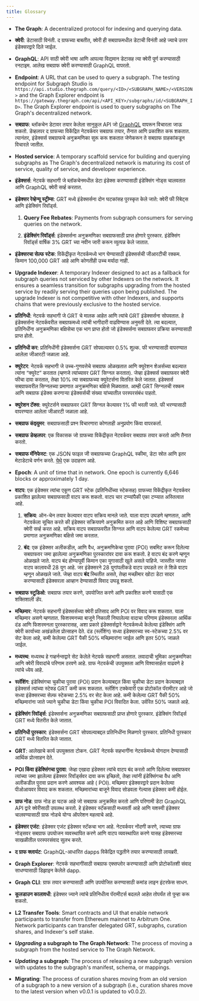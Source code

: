 ```yaml
---
title: Glossary
---
```


- **The Graph**: A decentralized protocol for indexing and querying data.

- **क्वेरी**: डेटासाठी विनंती. द ग्राफच्या बाबतीत, क्वेरी ही सबग्राफमधील डेटाची विनंती आहे ज्याचे उत्तर इंडेक्सरद्वारे दिले जाईल.

- **GraphQL**: API साठी क्वेरी भाषा आणि आपल्या विद्यमान डेटासह त्या क्वेरी पूर्ण करण्यासाठी रनटाइम. आलेख सबग्राफ क्वेरी करण्यासाठी GraphQL वापरतो.

- **Endpoint**: A URL that can be used to query a subgraph. The testing endpoint for Subgraph Studio is `https://api.studio.thegraph.com/query/<ID>/<SUBGRAPH_NAME>/<VERSION>` and the Graph Explorer endpoint is `https://gateway.thegraph.com/api/<API_KEY>/subgraphs/id/<SUBGRAPH_ID>`. The Graph Explorer endpoint is used to query subgraphs on The Graph's decentralized network.

- **सबग्राफ**: ब्लॉकचेन डेटावर तयार केलेला सानुकूल API जो [GraphQL](https://graphql.org/) वापरून विचारला जाऊ शकतो. डेव्हलपर द ग्राफच्या विकेंद्रित नेटवर्कवर सबग्राफ तयार, तैनात आणि प्रकाशित करू शकतात. त्यानंतर, इंडेक्सर्स सबग्राफचे अनुक्रमणिका सुरू करू शकतात जेणेकरून ते सबग्राफ ग्राहकांकडून विचारले जातील.

- **Hosted service**: A temporary scaffold service for building and querying subgraphs as The Graph's decentralized network is maturing its cost of service, quality of service, and developer experience.

- **इंडेक्सर्स**: नेटवर्क सहभागी जे ब्लॉकचेनमधील डेटा इंडेक्स करण्यासाठी इंडेक्सिंग नोड्स चालवतात आणि GraphQL क्वेरी सर्व्ह करतात.

- **इंडेक्सर रेव्हेन्यू स्ट्रीम्स**: GRT मध्ये इंडेक्सर्सना दोन घटकांसह पुरस्कृत केले जाते: क्वेरी फी रिबेट्स आणि इंडेक्सिंग रिवॉर्ड्स.

  1. **Query Fee Rebates**: Payments from subgraph consumers for serving queries on the network.

  2. **इंडेक्सिंग रिवॉर्ड्स**: इंडेक्सर्सना अनुक्रमणिका सबग्राफसाठी प्राप्त होणारे पुरस्कार. इंडेक्सिंग रिवॉर्ड्स वार्षिक 3% GRT च्या नवीन जारी करून व्युत्पन्न केले जातात.

- **इंडेक्सरचा सेल्फ स्टेक**: विकेंद्रीकृत नेटवर्कमध्ये भाग घेण्यासाठी इंडेक्सर्सची जीआरटीची रक्कम. किमान 100,000 GRT आहे आणि कोणतीही उच्च मर्यादा नाही.

- **Upgrade Indexer**: A temporary Indexer designed to act as a fallback for subgraph queries not serviced by other Indexers on the network. It ensures a seamless transition for subgraphs upgrading from the hosted service by readily serving their queries upon being published. The upgrade Indexer is not competitive with other Indexers, and supports chains that were previously exclusive to the hosted service.

- **प्रतिनिधी**: नेटवर्क सहभागी जे GRT चे मालक आहेत आणि त्यांचे GRT इंडेक्सर्सना सोपवतात. हे इंडेक्सर्सना नेटवर्कवरील सबग्राफमध्ये त्यांची भागीदारी वाढविण्यास अनुमती देते. त्या बदल्यात, प्रतिनिधींना अनुक्रमणिका बक्षिसेचा एक भाग प्राप्त होतो जो इंडेक्सर्सना सबग्राफवर प्रक्रिया करण्यासाठी प्राप्त होतो.

- **प्रतिनिधी कर**: प्रतिनिधींनी इंडेक्सर्सना GRT सोपवल्यावर 0.5% शुल्क. फी भरण्यासाठी वापरण्यात आलेला जीआरटी जळाला आहे.

- **क्युरेटर**: नेटवर्क सहभागी जे उच्च-गुणवत्तेचे सबग्राफ ओळखतात आणि क्युरेशन शेअर्सच्या बदल्यात त्यांना “क्युरेट” करतात (म्हणजे त्यांच्यावर GRT सिग्नल करतात). जेव्हा इंडेक्सर्स सबग्राफवर क्वेरी फीचा दावा करतात, तेव्हा 10% त्या सबग्राफच्या क्युरेटर्सना वितरित केले जातात. इंडेक्सर्स सबग्राफवरील सिग्नलच्या प्रमाणात अनुक्रमणिका बक्षिसे मिळवतात. आम्ही GRT सिग्नलची रक्कम आणि सबग्राफ इंडेक्स करणार्‍या इंडेक्सर्सची संख्या यांच्यातील परस्परसंबंध पाहतो.

- **क्युरेशन टॅक्स**: क्युरेटर्सने सबग्राफवर GRT सिग्नल केल्यावर 1% फी भरली जाते. फी भरण्यासाठी वापरण्यात आलेला जीआरटी जळाला आहे.

- **सबग्राफ कंझ्युमर**: सबग्राफसाठी प्रश्न विचारणारा कोणताही अनुप्रयोग किंवा वापरकर्ता.

- **सबग्राफ डेव्हलपर**: एक विकासक जो ग्राफच्या विकेंद्रीकृत नेटवर्कवर सबग्राफ तयार करतो आणि तैनात करतो.

- **सबग्राफ मॅनिफेस्ट**: एक JSON फाइल जी सबग्राफच्या GraphQL स्कीमा, डेटा स्रोत आणि इतर मेटाडेटाचे वर्णन करते. [येथे](https://ipfs.io/ipfs/QmVQdzeGdPUiLiACeqXRpKAYpyj8Z1yfWLMUq7A7WundUf) एक उदाहरण आहे.

- **Epoch**: A unit of time that in network. One epoch is currently 6,646 blocks or approximately 1 day.

- **वाटप**: एक इंडेक्सर त्यांचा एकूण GRT स्टेक (प्रतिनिधींच्या स्टेकसह) ग्राफच्या विकेंद्रीकृत नेटवर्कवर प्रकाशित झालेल्या सबग्राफसाठी वाटप करू शकतो. वाटप चार टप्प्यांपैकी एका टप्प्यात अस्तित्वात आहे.

  1. **सक्रिय**: ऑन-चेन तयार केल्यावर वाटप सक्रिय मानले जाते. याला वाटप उघडणे म्हणतात, आणि नेटवर्कला सूचित करते की इंडेक्सर सक्रियपणे अनुक्रमित करत आहे आणि विशिष्ट सबग्राफसाठी क्वेरी सर्व्ह करत आहे. सक्रिय वाटप सबग्राफवरील सिग्नल आणि वाटप केलेल्या GRT रकमेच्या प्रमाणात अनुक्रमणिका बक्षिसे जमा करतात.

  2. **बंद**: एक इंडेक्सर अलीकडील, आणि वैध, अनुक्रमणिकेचा पुरावा (POI) सबमिट करून दिलेल्या सबग्राफवर जमा झालेल्या अनुक्रमणिका पुरस्कारांवर दावा करू शकतो. हे वाटप बंद करणे म्हणून ओळखले जाते. वाटप बंद होण्यापूर्वी किमान एका युगासाठी खुले असले पाहिजे. जास्तीत जास्त वाटप कालावधी 28 युग आहे. जर इंडेक्सरने 28 युगांपलीकडे वाटप उघडले तर ते शिळे वाटप म्हणून ओळखले जाते. जेव्हा वाटप **बंद** स्थितीत असते, तेव्हा मच्छीमार खोटा डेटा सादर करण्यासाठी इंडेक्सरला आव्हान देण्यासाठी विवाद उघडू शकतो.

- **सबग्राफ स्टुडिओ**: सबग्राफ तयार करणे, उपयोजित करणे आणि प्रकाशित करणे यासाठी एक शक्तिशाली डॅप.

- **मच्छिमार**: नेटवर्क सहभागी इंडेक्सर्सच्या क्वेरी प्रतिसाद आणि POI वर विवाद करू शकतात. याला मच्छिमार असणे म्हणतात. फिशरमनच्या बाजूने निकाली निघालेल्या वादाचा परिणाम इंडेक्सरला आर्थिक दंड आणि फिशरमनला पुरस्कारासह, अशा प्रकारे इंडेक्सर्सद्वारे नेटवर्कमध्ये केलेल्या इंडेक्सिंग आणि क्वेरी कार्याच्या अखंडतेला प्रोत्साहन देते. दंड (स्लॅशिंग) सध्या इंडेक्सरच्या स्व-स्टेकच्या 2.5% वर सेट केला आहे, कमी केलेल्या GRT पैकी 50% मच्छिमारांना जाईल आणि इतर 50% जाळले जाईल.

- **मध्यस्थ**: मध्यस्थ हे गव्हर्नन्सद्वारे सेट केलेले नेटवर्क सहभागी असतात. लवादाची भूमिका अनुक्रमणिका आणि क्वेरी विवादांचे परिणाम ठरवणे आहे. ग्राफ नेटवर्कची उपयुक्तता आणि विश्वासार्हता वाढवणे हे त्यांचे ध्येय आहे.

- **स्लॅशिंग**: इंडेक्सिंगचा चुकीचा पुरावा (POI) प्रदान केल्याबद्दल किंवा चुकीचा डेटा प्रदान केल्याबद्दल इंडेक्सर्स त्यांच्या स्टेक्ड GRT कमी करू शकतात. स्लॅशिंग टक्केवारी एक प्रोटोकॉल पॅरामीटर आहे जो सध्या इंडेक्सरच्या सेल्फ स्टेकच्या 2.5% वर सेट केला आहे. कमी केलेल्या GRT पैकी 50% मच्छिमारांना जाते ज्याने चुकीचा डेटा किंवा चुकीचा POI विवादित केला. उर्वरित 50% जळाले आहे.

- **इंडेक्सिंग रिवॉर्ड्स**: इंडेक्सर्सना अनुक्रमणिका सबग्राफसाठी प्राप्त होणारे पुरस्कार. इंडेक्सिंग रिवॉर्ड्स GRT मध्ये वितरीत केले जातात.

- **प्रतिनिधी पुरस्कार**: इंडेक्सर्सना GRT सोपवल्याबद्दल प्रतिनिधींना मिळणारे पुरस्कार. प्रतिनिधी पुरस्कार GRT मध्ये वितरित केले जातात.

- **GRT**: आलेखाचे कार्य उपयुक्तता टोकन. GRT नेटवर्क सहभागींना नेटवर्कमध्ये योगदान देण्यासाठी आर्थिक प्रोत्साहन देते.

- **POI किंवा इंडेक्सिंगचा पुरावा**: जेव्हा एखादा इंडेक्सर त्यांचे वाटप बंद करतो आणि दिलेल्या सबग्राफवर त्यांच्या जमा झालेल्या इंडेक्सर रिवॉर्ड्सवर दावा करू इच्छितो, तेव्हा त्यांनी इंडेक्सिंगचा वैध आणि अलीकडील पुरावा प्रदान करणे आवश्यक आहे ( POI). मच्छिमार इंडेक्सरद्वारे प्रदान केलेल्या पीओआयवर विवाद करू शकतात. मच्छिमारांच्या बाजूने विवाद सोडवला गेल्यास इंडेक्सर कमी होईल.

- **ग्राफ नोड**: ग्राफ नोड हा घटक आहे जो सबग्राफ अनुक्रमित करतो आणि परिणामी डेटा GraphQL API द्वारे क्वेरीसाठी उपलब्ध करतो. हे इंडेक्सर स्टॅकसाठी मध्यवर्ती आहे आणि यशस्वी इंडेक्सर चालवण्यासाठी ग्राफ नोडचे योग्य ऑपरेशन महत्वाचे आहे.

- **इंडेक्सर एजंट**: इंडेक्सर एजंट इंडेक्सर स्टॅकचा भाग आहे. नेटवर्कवर नोंदणी करणे, त्याच्या ग्राफ नोड्सवर सबग्राफ उपयोजन व्यवस्थापित करणे आणि वाटप व्यवस्थापित करणे यासह इंडेक्सरच्या साखळीतील परस्परसंवाद सुलभ करते.

- **द ग्राफ क्लायंट**: GraphQL-आधारित dapps विकेंद्रित पद्धतीने तयार करण्यासाठी लायब्ररी.

- **Graph Explorer**: नेटवर्क सहभागींसाठी सबग्राफ एक्सप्लोर करण्यासाठी आणि प्रोटोकॉलशी संवाद साधण्यासाठी डिझाइन केलेले dapp.

- **Graph CLI**: ग्राफ तयार करण्यासाठी आणि उपयोजित करण्यासाठी कमांड लाइन इंटरफेस साधन.

- **कूलडाउन कालावधी**: इंडेक्सर ज्याने त्यांचे प्रतिनिधीत्व पॅरामीटर्स बदलले आहेत तोपर्यंत तो पुन्हा करू शकतो.

- **L2 Transfer Tools**: Smart contracts and UI that enable network participants to transfer from Ethereum mainnet to Arbitrum One. Network participants can transfer delegated GRT, subgraphs, curation shares, and Indexer's self stake.

- **_Upgrading_ a subgraph to The Graph Network**: The process of moving a subgraph from the hosted service to The Graph Network.

- **_Updating_ a subgraph**: The process of releasing a new subgraph version with updates to the subgraph's manifest, schema, or mappings.

- **Migrating**: The process of curation shares moving from an old version of a subgraph to a new version of a subgraph (i.e., curation shares move to the latest version when v0.0.1 is updated to v0.0.2).
